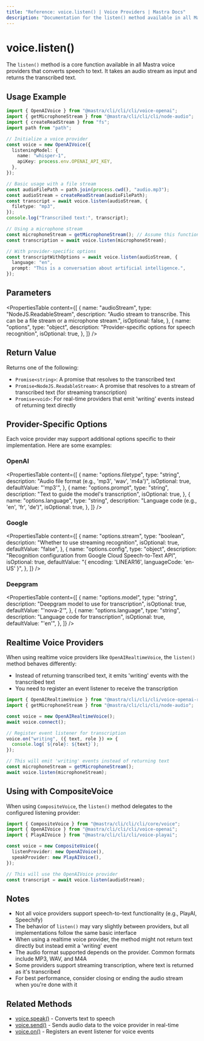 ```yaml
---
title: "Reference: voice.listen() | Voice Providers | Mastra Docs"
description: "Documentation for the listen() method available in all Mastra voice providers, which converts speech to text."
---
```


# voice.listen()

The `listen()` method is a core function available in all Mastra voice providers that converts speech to text. It takes an audio stream as input and returns the transcribed text.

## Usage Example

```typescript
import { OpenAIVoice } from "@mastra/cli/cli/cli/voice-openai";
import { getMicrophoneStream } from "@mastra/cli/cli/cli/node-audio";
import { createReadStream } from "fs";
import path from "path";

// Initialize a voice provider
const voice = new OpenAIVoice({
  listeningModel: {
    name: "whisper-1",
    apiKey: process.env.OPENAI_API_KEY,
  },
});

// Basic usage with a file stream
const audioFilePath = path.join(process.cwd(), "audio.mp3");
const audioStream = createReadStream(audioFilePath);
const transcript = await voice.listen(audioStream, {
  filetype: "mp3",
});
console.log("Transcribed text:", transcript);

// Using a microphone stream
const microphoneStream = getMicrophoneStream(); // Assume this function gets audio input
const transcription = await voice.listen(microphoneStream);

// With provider-specific options
const transcriptWithOptions = await voice.listen(audioStream, {
  language: "en",
  prompt: "This is a conversation about artificial intelligence.",
});
```

## Parameters

<PropertiesTable
  content={[
    {
      name: "audioStream",
      type: "NodeJS.ReadableStream",
      description:
        "Audio stream to transcribe. This can be a file stream or a microphone stream.",
      isOptional: false,
    },
    {
      name: "options",
      type: "object",
      description: "Provider-specific options for speech recognition",
      isOptional: true,
    },
  ]}
/>

## Return Value

Returns one of the following:

- `Promise<string>`: A promise that resolves to the transcribed text
- `Promise<NodeJS.ReadableStream>`: A promise that resolves to a stream of transcribed text (for streaming transcription)
- `Promise<void>`: For real-time providers that emit 'writing' events instead of returning text directly

## Provider-Specific Options

Each voice provider may support additional options specific to their implementation. Here are some examples:

### OpenAI

<PropertiesTable
  content={[
    {
      name: "options.filetype",
      type: "string",
      description: "Audio file format (e.g., 'mp3', 'wav', 'm4a')",
      isOptional: true,
      defaultValue: "'mp3'",
    },
    {
      name: "options.prompt",
      type: "string",
      description: "Text to guide the model's transcription",
      isOptional: true,
    },
    {
      name: "options.language",
      type: "string",
      description: "Language code (e.g., 'en', 'fr', 'de')",
      isOptional: true,
    },
  ]}
/>

### Google

<PropertiesTable
  content={[
    {
      name: "options.stream",
      type: "boolean",
      description: "Whether to use streaming recognition",
      isOptional: true,
      defaultValue: "false",
    },
    {
      name: "options.config",
      type: "object",
      description:
        "Recognition configuration from Google Cloud Speech-to-Text API",
      isOptional: true,
      defaultValue: "{ encoding: 'LINEAR16', languageCode: 'en-US' }",
    },
  ]}
/>

### Deepgram

<PropertiesTable
  content={[
    {
      name: "options.model",
      type: "string",
      description: "Deepgram model to use for transcription",
      isOptional: true,
      defaultValue: "'nova-2'",
    },
    {
      name: "options.language",
      type: "string",
      description: "Language code for transcription",
      isOptional: true,
      defaultValue: "'en'",
    },
  ]}
/>

## Realtime Voice Providers

When using realtime voice providers like `OpenAIRealtimeVoice`, the `listen()` method behaves differently:

- Instead of returning transcribed text, it emits 'writing' events with the transcribed text
- You need to register an event listener to receive the transcription

```typescript
import { OpenAIRealtimeVoice } from "@mastra/cli/cli/cli/voice-openai-realtime";
import { getMicrophoneStream } from "@mastra/cli/cli/cli/node-audio";

const voice = new OpenAIRealtimeVoice();
await voice.connect();

// Register event listener for transcription
voice.on("writing", ({ text, role }) => {
  console.log(`${role}: ${text}`);
});

// This will emit 'writing' events instead of returning text
const microphoneStream = getMicrophoneStream();
await voice.listen(microphoneStream);
```

## Using with CompositeVoice

When using `CompositeVoice`, the `listen()` method delegates to the configured listening provider:

```typescript
import { CompositeVoice } from "@mastra/cli/cli/cli/core/voice";
import { OpenAIVoice } from "@mastra/cli/cli/cli/voice-openai";
import { PlayAIVoice } from "@mastra/cli/cli/cli/voice-playai";

const voice = new CompositeVoice({
  listenProvider: new OpenAIVoice(),
  speakProvider: new PlayAIVoice(),
});

// This will use the OpenAIVoice provider
const transcript = await voice.listen(audioStream);
```

## Notes

- Not all voice providers support speech-to-text functionality (e.g., PlayAI, Speechify)
- The behavior of `listen()` may vary slightly between providers, but all implementations follow the same basic interface
- When using a realtime voice provider, the method might not return text directly but instead emit a 'writing' event
- The audio format supported depends on the provider. Common formats include MP3, WAV, and M4A
- Some providers support streaming transcription, where text is returned as it's transcribed
- For best performance, consider closing or ending the audio stream when you're done with it

## Related Methods

- [voice.speak()](./voice.speak) - Converts text to speech
- [voice.send()](./voice.send) - Sends audio data to the voice provider in real-time
- [voice.on()](./voice.on) - Registers an event listener for voice events
